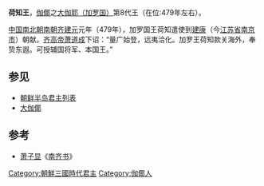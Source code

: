 {{Infobox Korean name
|hangul=하지왕
|hanja=荷知王
}}
'''荷知王'''，[[伽倻|伽倻]]之[[大伽倻|大伽耶（加罗国）]]第8代王（在位:479年左右）。

[[中国|中国]][[南北朝|南北朝]][[南朝齐|南朝齐]][[建元_(南齐)|建元]]元年（479年），加罗国王荷知遣使到[[建康|建康]]（今[[江苏省|江苏省]][[南京市|南京市]]）朝献。[[齐高帝|齐高帝]][[萧道成|萧道成]]下诏：“量广始登，远夷洽化。加罗王荷知款关海外，奉贽东遐。可授辅国将军、本国王。”

==参见==
* [[朝鲜半岛君主列表|朝鲜半岛君主列表]]
* [[大伽倻|大伽倻]]

==参考==
* [[萧子显|萧子显]]《[[南齐书|南齐书]]》

{{start box}}
{{s-before|[[錦林王|錦林王]]}}
{{s-title|[[大伽倻|大伽倻]]國王|第8代王:479年左右}}
{{s-after|[[异脑王|异脑王]]}}
{{end box}}

[[Category:朝鮮三國時代君主|Category:朝鮮三國時代君主]]
[[Category:伽倻人|Category:伽倻人]]